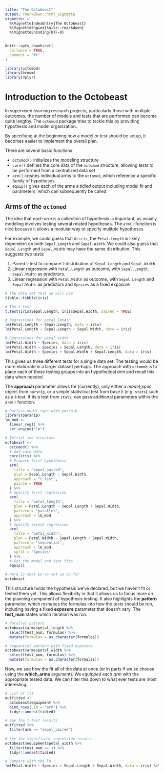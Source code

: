 ```yaml
---
title: "The Octobeast"
output: rmarkdown::html_vignette
vignette: >
  %\VignetteIndexEntry{The Octobeast}
  %\VignetteEngine{knitr::rmarkdown}
  %\VignetteEncoding{UTF-8}
---
```


```r
knitr::opts_chunk$set(
  collapse = TRUE,
  comment = "#>"
)
```

```r
library(octomod)
library(broom)
library(dplyr)
```

# Introduction to the **Octobeast**

In supervised learning research projects, particularly those with multiple outcomes, the number of models and tests that are performed can become quite lengthy. The `octomod` package tries to tackle this by providing hypothesis and model organization.

By specifying at the beginning how a model or test should be setup, it becomes easier to implement the overall plan.

There are several basic functions:

-   `octomod()` initializes the modeling structure
-   `core()` defines the core data of the `octomod` structure, allowing tests to be performed from a centralized data set
-   `arm()` creates individual arms to the `octomod`, which reference a specific family of hypotheses
-   `equip()` gives each of the arms a *tidied* output including model fit and parameters, which can subsequently be called

## Arms of the `octomod`

The idea that each *arm* is a collection of hypothesis is important, as usually modeling involves testing several related hypotheses. The `arm()` function is nice because it allows a modular way to specify mulitple hypotheses.

For example, we could guess that in `iris`, the `Petal.Length` is likely dependent on both `Sepal.Length` and `Sepal.Width`. We could also guess that `Sepal.Length` and `Sepal.Width` may have the same distribution. This suggests two tests:

1.  Paired t-test to compare t-distribution of `Sepal.Length` and `Sepal.Width`
2.  Linear regression with `Petal.Length` as outcome, with `Sepal.Length`, `Sepal.Width` as predictors.
3.  Linear regression with `Petal.Width` as outcome, with `Sepal.Length` and `Sepal.Width` as predictors and `Species` as a fixed exposure

```r
# The data set that we will use
tibble::tibble(iris)

# The t-test
t.test(iris$Sepal.Length, iris$Sepal.Width, paired = TRUE)

# Regressions for petal length
lm(Petal.Length ~ Sepal.Length, data = iris) 
lm(Petal.Length ~ Sepal.Length + Sepal.Width, data = iris)

# Regressions for petal width
lm(Petal.Width ~ Species, data = iris)
lm(Petal.Width ~ Species + Sepal.Length, data = iris)
lm(Petal.Width ~ Species + Sepal.Width + Sepal.Length, data = iris)
```

This gives us three different tests for a single data set. The testing would be more elaborate in a larger dataset perhaps. The approach with `octomod` is to place each of these testing groups into an hypothetical *arm* and recall this data when needed.

The **approach** parameter allows for (currently), only either a *model_spec* object from `parsnip`, or a simple statistical test from base `R` (e.g. `stats`) such as a t-test. If its a test from `stats`, can pass additional parameters within the `arm()` function.

```r
# Declare model type with parsnip
library(parsnip)
lm_mod <- 
  linear_reg() %>%
  set_engine("lm")

# Initial the structure
octobeast <-
  octomod() %>%
  # Add core data
  core(iris) %>%
  # Propose first hypothesis
  arm(
    title = "sepal_paired",
    plan = Sepal.Length ~ Sepal.Width,
    approach = "t.test",
    paired = TRUE
  ) %>%
  # Specify first regression
  arm(
    title = "petal_length",
    plan = Petal.Length ~ Sepal.Length + Sepal.Width,
    pattern = "parallel",
    approach = lm_mod
  ) %>%
  # Specify second regression
  arm(
    title = "petal_width",
    plan = Petal.Width ~ Sepal.Length + Sepal.Width,
    pattern = "sequential",
    approach = lm_mod,
    split = "Species"
  ) %>%
  # Get the model and test fits
  equip()

# Here is what we've set up so far
octobeast
```

This structure holds the hypothesis we've declared, but we haven't fit or tested them yet. This allows flexibility in that it allows us to focus more on the planning component of hypothesis testing. It also highlights the **pattern** parameter, which reshapes the formulas into how the tests should be run, including having a fixed **exposure** parameter that doesn't vary. The **test_num** states which iteration was run.

```r
# Parallel pattern
octobeast$arms$petal_length %>%
  select(test_num, formulas) %>%
  mutate(formulas = as.character(formulas))

# Sequential pattern with fixed exposure
octobeast$arms$petal_width %>%
  select(test_num, formulas) %>%
  mutate(formulas = as.character(formulas))
```

Now, we see how the fit all of the data at once (or in parts if we so choose using the **which_arms** argument). We *equipped* each *arm* with the appropriate tested data. We can filter this down to what ever tests are most interesting.

```r
# List of fit
outfitted <-
  octobeast$equipment %>%
  bind_rows(.id = "arm") %>%
  tidyr::unnest(tidied)

# See the t-test results
outfitted %>%
  filter(arm == "sepal_paired")
  
# See the significant regression results
octobeast$equipment$petal_width %>%
  filter(test_num == 3) %>%
  tidyr::unnest(tidied)

# Compare with the lm
lm(Petal.Width ~ Species + Sepal.Length + Sepal.Width, data = iris) %>% tidy()
```

